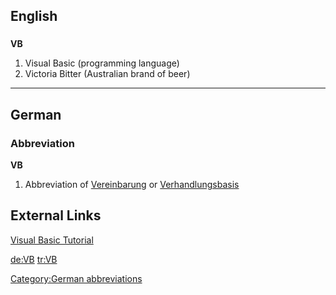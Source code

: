 ==English==
==={{initialism}}===
'''VB'''

#Visual Basic (programming language)
#Victoria Bitter (Australian brand of beer)

----

==German==

===Abbreviation===
'''VB'''

# Abbreviation of [[Vereinbarung]] or [[Verhandlungsbasis]]

==External Links==
[http://visualbasic.freetutes.com Visual Basic Tutorial]

[[Category:German abbreviations]]

[[de:VB]]
[[tr:VB]]
